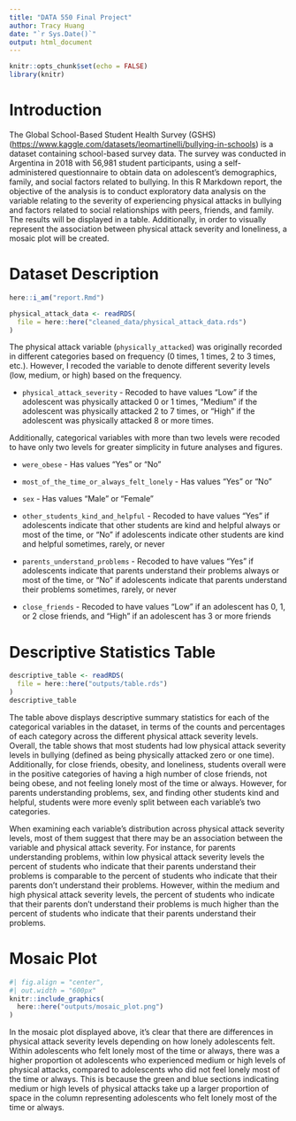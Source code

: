 ```yaml
---
title: "DATA 550 Final Project"
author: Tracy Huang
date: "`r Sys.Date()`"
output: html_document
---
```


```r
knitr::opts_chunk$set(echo = FALSE)
library(knitr)
```

# Introduction

The Global School-Based Student Health Survey (GSHS) (<https://www.kaggle.com/datasets/leomartinelli/bullying-in-schools>) is a dataset containing school-based survey data. The survey was conducted in Argentina in 2018 with 56,981 student participants, using a self-administered questionnaire to obtain data on adolescent's demographics, family, and social factors related to bullying. In this R Markdown report, the objective of the analysis is to conduct exploratory data analysis on the variable relating to the severity of experiencing physical attacks in bullying and factors related to social relationships with peers, friends, and family. The results will be displayed in a table. Additionally, in order to visually represent the association between physical attack severity and loneliness, a mosaic plot will be created.

# Dataset Description

```r
here::i_am("report.Rmd")

physical_attack_data <- readRDS(
  file = here::here("cleaned_data/physical_attack_data.rds")
)
```

The physical attack variable (`physically_attacked`) was originally recorded in different categories based on frequency (0 times, 1 times, 2 to 3 times, etc.). However, I recoded the variable to denote different severity levels (low, medium, or high) based on the frequency.

-   `physical_attack_severity` - Recoded to have values "Low" if the adolescent was physically attacked 0 or 1 times, "Medium" if the adolescent was physically attacked 2 to 7 times, or "High" if the adolescent was physically attacked 8 or more times.

Additionally, categorical variables with more than two levels were recoded to have only two levels for greater simplicity in future analyses and figures.

-   `were_obese` - Has values "Yes" or "No"

-   `most_of_the_time_or_always_felt_lonely` - Has values "Yes" or "No"

-   `sex` - Has values "Male" or "Female"

-   `other_students_kind_and_helpful` - Recoded to have values "Yes" if adolescents indicate that other students are kind and helpful always or most of the time, or "No" if adolescents indicate other students are kind and helpful sometimes, rarely, or never

-   `parents_understand_problems` - Recoded to have values "Yes" if adolescents indicate that parents understand their problems always or most of the time, or "No" if adolescents indicate that parents understand their problems sometimes, rarely, or never

-   `close_friends` - Recoded to have values "Low" if an adolescent has 0, 1, or 2 close friends, and "High" if an adolescent has 3 or more friends

# Descriptive Statistics Table

```r
descriptive_table <- readRDS(
  file = here::here("outputs/table.rds")
)
descriptive_table
```

The table above displays descriptive summary statistics for each of the categorical variables in the dataset, in terms of the counts and percentages of each category across the different physical attack severity levels. Overall, the table shows that most students had low physical attack severity levels in bullying (defined as being physically attacked zero or one time). Additionally, for close friends, obesity, and loneliness, students overall were in the positive categories of having a high number of close friends, not being obese, and not feeling lonely most of the time or always. However, for parents understanding problems, sex, and finding other students kind and helpful, students were more evenly split between each variable's two categories.

When examining each variable's distribution across physical attack severity levels, most of them suggest that there may be an association between the variable and physical attack severity. For instance, for parents understanding problems, within low physical attack severity levels the percent of students who indicate that their parents understand their problems is comparable to the percent of students who indicate that their parents don't understand their problems. However, within the medium and high physical attack severity levels, the percent of students who indicate that their parents don't understand their problems is much higher than the percent of students who indicate that their parents understand their problems.

# Mosaic Plot

```r
#| fig.align = "center",
#| out.width = "600px"
knitr::include_graphics(
  here::here("outputs/mosaic_plot.png")
)
```

In the mosaic plot displayed above, it's clear that there are differences in physical attack severity levels depending on how lonely adolescents felt. Within adolescents who felt lonely most of the time or always, there was a higher proportion ot adolescents who experienced medium or high levels of physical attacks, compared to adolescents who did not feel lonely most of the time or always. This is because the green and blue sections indicating medium or high levels of physical attacks take up a larger proportion of space in the column representing adolescents who felt lonely most of the time or always.
